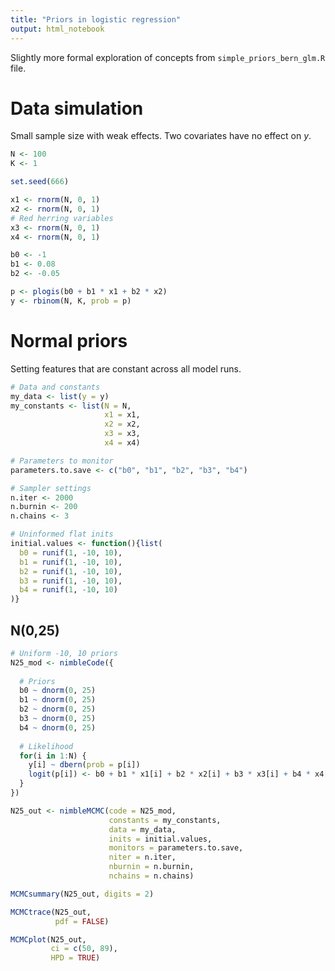 ```yaml
---
title: "Priors in logistic regression"
output: html_notebook
---
```


Slightly more formal exploration of concepts from `simple_priors_bern_glm.R` file.

# Data simulation

Small sample size with weak effects. Two covariates have no effect on $y$.

```r
N <- 100
K <- 1

set.seed(666)

x1 <- rnorm(N, 0, 1)
x2 <- rnorm(N, 0, 1)
# Red herring variables
x3 <- rnorm(N, 0, 1)
x4 <- rnorm(N, 0, 1)

b0 <- -1
b1 <- 0.08
b2 <- -0.05

p <- plogis(b0 + b1 * x1 + b2 * x2)
y <- rbinom(N, K, prob = p)
```

# Normal priors

Setting features that are constant across all model runs.

```r
# Data and constants
my_data <- list(y = y)
my_constants <- list(N = N,
                     x1 = x1,
                     x2 = x2,
                     x3 = x3,
                     x4 = x4)

# Parameters to monitor
parameters.to.save <- c("b0", "b1", "b2", "b3", "b4")

# Sampler settings
n.iter <- 2000
n.burnin <- 200
n.chains <- 3

# Uninformed flat inits
initial.values <- function(){list(
  b0 = runif(1, -10, 10),
  b1 = runif(1, -10, 10),
  b2 = runif(1, -10, 10),
  b3 = runif(1, -10, 10),
  b4 = runif(1, -10, 10)
)}
```


## N(0,25)

```r
# Uniform -10, 10 priors
N25_mod <- nimbleCode({
  
  # Priors
  b0 ~ dnorm(0, 25)
  b1 ~ dnorm(0, 25)
  b2 ~ dnorm(0, 25)
  b3 ~ dnorm(0, 25)
  b4 ~ dnorm(0, 25)
  
  # Likelihood
  for(i in 1:N) {
    y[i] ~ dbern(prob = p[i])
    logit(p[i]) <- b0 + b1 * x1[i] + b2 * x2[i] + b3 * x3[i] + b4 * x4[i]
  }
})

N25_out <- nimbleMCMC(code = N25_mod, 
                      constants = my_constants,
                      data = my_data,              
                      inits = initial.values,
                      monitors = parameters.to.save,
                      niter = n.iter,
                      nburnin = n.burnin, 
                      nchains = n.chains)

MCMCsummary(N25_out, digits = 2)

MCMCtrace(N25_out,
          pdf = FALSE)

MCMCplot(N25_out,
         ci = c(50, 89),
         HPD = TRUE)
```

